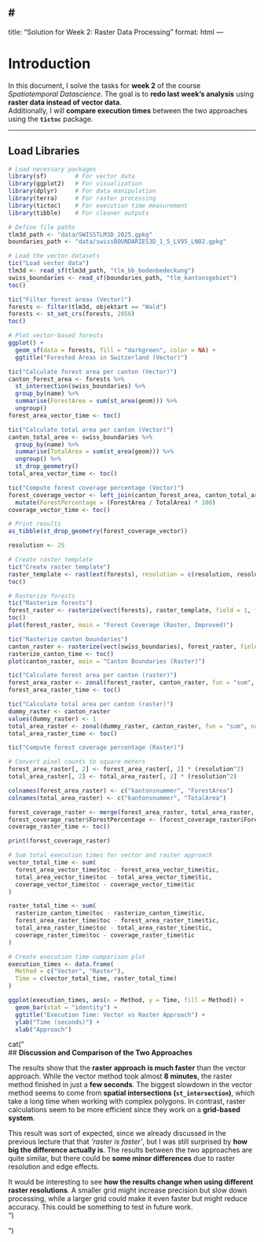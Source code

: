 #
---
title: "Solution for Week 2: Raster Data Processing"
format: html
---

# **Introduction**
In this document, I solve the tasks for **week 2** of the course  
*Spatiotemporal Datascience*. The goal is to **redo last week's analysis** using **raster data instead of vector data**.  
Additionally, I will **compare execution times** between the two approaches using the **`tictoc`** package.

---

## **Load Libraries**
```r
# Load necessary packages
library(sf)        # For vector data
library(ggplot2)   # For visualization
library(dplyr)     # For data manipulation
library(terra)     # For raster processing
library(tictoc)    # For execution time measurement
library(tibble)    # For cleaner outputs
```


```r
# Define file paths
tlm3d_path <- "data/SWISSTLM3D_2025.gpkg"
boundaries_path <- "data/swissBOUNDARIES3D_1_5_LV95_LN02.gpkg"

# Load the vector datasets
tic("Load vector data")
tlm3d <- read_sf(tlm3d_path, "tlm_bb_bodenbedeckung")
swiss_boundaries <- read_sf(boundaries_path, "tlm_kantonsgebiet")
toc()

```

```r
tic("Filter forest areas (Vector)")
forests <- filter(tlm3d, objektart == "Wald")
forests <- st_set_crs(forests, 2056)
toc()

# Plot vector-based forests
ggplot() +
  geom_sf(data = forests, fill = "darkgreen", color = NA) +
  ggtitle("Forested Areas in Switzerland (Vector)")
```

```r
tic("Calculate forest area per canton (Vector)")
canton_forest_area <- forests %>%
  st_intersection(swiss_boundaries) %>%
  group_by(name) %>%
  summarise(ForestArea = sum(st_area(geom))) %>%
  ungroup()
forest_area_vector_time <- toc()

tic("Calculate total area per canton (Vector)")
canton_total_area <- swiss_boundaries %>%
  group_by(name) %>%
  summarise(TotalArea = sum(st_area(geom))) %>%
  ungroup() %>%
  st_drop_geometry()
total_area_vector_time <- toc()

tic("Compute forest coverage percentage (Vector)")
forest_coverage_vector <- left_join(canton_forest_area, canton_total_area, by = "name") %>%
  mutate(ForestPercentage = (ForestArea / TotalArea) * 100)
coverage_vector_time <- toc()

# Print results
as_tibble(st_drop_geometry(forest_coverage_vector))
```

```r
resolution <- 25  

# Create raster template
tic("Create raster template")
raster_template <- rast(ext(forests), resolution = c(resolution, resolution), crs = st_crs(forests)$wkt)
toc()

# Rasterize forests
tic("Rasterize forests")
forest_raster <- rasterize(vect(forests), raster_template, field = 1, fun = "sum", background = 0)
toc()
plot(forest_raster, main = "Forest Coverage (Raster, Improved)")
```

```r
tic("Rasterize canton boundaries")
canton_raster <- rasterize(vect(swiss_boundaries), forest_raster, field = "kantonsnummer", fun = "max")
rasterize_canton_time <- toc()
plot(canton_raster, main = "Canton Boundaries (Raster)")

```

```r
tic("Calculate forest area per canton (raster)")
forest_area_raster <- zonal(forest_raster, canton_raster, fun = "sum", na.rm = TRUE)
forest_area_raster_time <- toc()

tic("Calculate total area per canton (raster)")
dummy_raster <- canton_raster
values(dummy_raster) <- 1
total_area_raster <- zonal(dummy_raster, canton_raster, fun = "sum", na.rm = TRUE)
total_area_raster_time <- toc()
```

```r
tic("Compute forest coverage percentage (Raster)")

# Convert pixel counts to square meters
forest_area_raster[, 2] <- forest_area_raster[, 2] * (resolution^2)
total_area_raster[, 2] <- total_area_raster[, 2] * (resolution^2)

colnames(forest_area_raster) <- c("kantonsnummer", "ForestArea")
colnames(total_area_raster) <- c("kantonsnummer", "TotalArea")

forest_coverage_raster <- merge(forest_area_raster, total_area_raster, by = "kantonsnummer")
forest_coverage_raster$ForestPercentage <- (forest_coverage_raster$ForestArea / forest_coverage_raster$TotalArea) * 100
coverage_raster_time <- toc()

print(forest_coverage_raster)
```


```r
# Sum total execution times for vector and raster approach
vector_total_time <- sum(
  forest_area_vector_time$toc - forest_area_vector_time$tic,
  total_area_vector_time$toc - total_area_vector_time$tic,
  coverage_vector_time$toc - coverage_vector_time$tic
)

raster_total_time <- sum(
  rasterize_canton_time$toc - rasterize_canton_time$tic,
  forest_area_raster_time$toc - forest_area_raster_time$tic,
  total_area_raster_time$toc - total_area_raster_time$tic,
  coverage_raster_time$toc - coverage_raster_time$tic
)

# Create execution time comparison plot
execution_times <- data.frame(
  Method = c("Vector", "Raster"),
  Time = c(vector_total_time, raster_total_time)
)

ggplot(execution_times, aes(x = Method, y = Time, fill = Method)) +
  geom_bar(stat = "identity") +
  ggtitle("Execution Time: Vector vs Raster Approach") +
  ylab("Time (seconds)") +
  xlab("Approach")

```
cat("  
## **Discussion and Comparison of the Two Approaches**  

The results show that the **raster approach is much faster** than the vector approach. While the vector method took almost **8 minutes**, the raster method finished in just a **few seconds**. The biggest slowdown in the vector method seems to come from **spatial intersections (`st_intersection`)**, which take a long time when working with complex polygons. In contrast, raster calculations seem to be more efficient since they work on a **grid-based system**.    

This result was sort of expected, since we already discussed in the previous lecture that that *'raster is faster'*, but I was still surprised by **how big the difference actually is**. The results between the two approaches are quite similar, but there could be **some minor differences** due to raster resolution and edge effects.    

It would be interesting to see **how the results change when using different raster resolutions**. A smaller grid might increase precision but slow down processing, while a larger grid could make it even faster but might reduce accuracy. This could be something to test in future work.  
")

")


